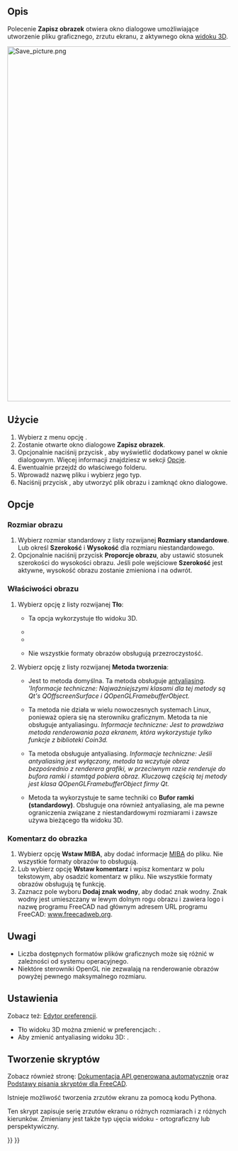 <languages/>

{{Docnav
|[[Std_ViewLoadImage/pl|Std: Otwórz widok obrazu]]
|[[Std_TextDocument/pl|Std: Dokument tekstowy]]
|[[Std_Tools_Menu/pl|Std: Menu Przybory]]
|IconL=Std_ViewLoadImage.svg
|IconR=Std_TextDocument.svg
|IconC=Freecad.svg
}}

{{GuiCommand/pl
|Name=Std ViewScreenShot
|Name/pl=Std: Zapisz zrzut ekranu
|MenuLocation=Przybory → Zapisz obrazek ...
|Workbenches=wszystkie
|SeeAlso=[[Std_Print/pl|Drukuj]], [[Std_PrintPdf/pl|Eksportuj do PDF]], [[Macro_Copy3DViewToClipboard/pl|Kopiuj widok 3D do schowka]], [[Macro_Screen_Wiki/pl|Ekran Wiki]], [[Macro_Snip/pl|Wycinek]]
}}

<span id="Description"></span>
==Opis==

Polecenie '''Zapisz obrazek''' otwiera okno dialogowe umożliwiające utworzenie pliku graficznego, zrzutu ekranu, z aktywnego okna [[3D_view/pl|widoku 3D]].

[[Image:Save_picture.png|800px]]
{{Caption|Okno dialogowe '''Zapisz obraz''' po naciśnięciu przycisku ''Rozszerz''.}}

<span id="Usage"></span>
==Użycie==

# Wybierz z menu opcję {{MenuCommand|Przybory → [[Image:Std_ViewScreenShot.svg|16px]] Zapisz obrazek...}}.
# Zostanie otwarte okno dialogowe '''Zapisz obrazek'''.
# Opcjonalnie naciśnij przycisk {{Button|Rozszerz}}, aby wyświetlić dodatkowy panel w oknie dialogowym. Więcej informacji znajdziesz w sekcji [[#Opcje|Opcje]].
# Ewentualnie przejdź do właściwego folderu.
# Wprowadź nazwę pliku i wybierz jego typ.
# Naciśnij przycisk {{Button|Zapisz}}, aby utworzyć plik obrazu i zamknąć okno dialogowe.

<span id="Options"></span>
==Opcje==

<span id="Image_dimensions"></span>
===Rozmiar obrazu===

# Wybierz rozmiar standardowy z listy rozwijanej '''Rozmiary standardowe'''. Lub określ '''Szerokość''' i '''Wysokość''' dla rozmiaru niestandardowego.
# Opcjonalnie naciśnij przycisk '''Proporcje obrazu''', aby ustawić stosunek szerokości do wysokości obrazu. Jeśli pole wejściowe '''Szerokość''' jest aktywne, wysokość obrazu zostanie zmieniona i na odwrót.

<span id="Image_properties"></span>
===Właściwości obrazu===

# Wybierz opcję z listy rozwijanej '''Tło''':
#* {{Value|Bieżące}} Ta opcja wykorzystuje tło widoku 3D.
#* {{Value|Białe}}
#* {{Value|Czarne}}
#* {{Value|Przezroczyste}} Nie wszystkie formaty obrazów obsługują przezroczystość.
# Wybierz opcję z listy rozwijanej '''Metoda tworzenia''':
#* {{Value|Pozaekranowy (Nowy)}} Jest to metoda domyślna. Ta metoda obsługuje [https://en.wikipedia.org/wiki/Multisample_anti-aliasing antyaliasing]. '''Informacje techniczne: Najważniejszymi klasami dla tej metody są Qt's QOffscreenSurface i QOpenGLFramebufferObject.''
#* {{Value|Pozaekranowy (Stary)}} Ta metoda nie działa w wielu nowoczesnych systemach Linux, ponieważ opiera się na sterowniku graficznym. Metoda ta nie obsługuje antyaliasingu. ''Informacje techniczne: Jest to prawdziwa metoda renderowania poza ekranem, która wykorzystuje tylko funkcje z biblioteki Coin3d.''
#* {{Value|Bufor ramki (standardowy)}} Ta metoda obsługuje antyaliasing. ''Informacje techniczne: Jeśli antyaliasing jest wyłączony, metoda ta wczytuje obraz bezpośrednio z renderera grafiki, w przeciwnym razie renderuje do bufora ramki i stamtąd pobiera obraz. Kluczową częścią tej metody jest klasa QOpenGLFramebufferObject firmy Qt.''
#* {{Value|Bufor ramki (jak jest)}} Metoda ta wykorzystuje te same techniki co '''Bufor ramki (standardowy)'''. Obsługuje ona również antyaliasing, ale ma pewne ograniczenia związane z niestandardowymi rozmiarami i zawsze używa bieżącego tła widoku 3D.

<span id="Image_comment"></span>
===Komentarz do obrazka===

# Wybierz opcję '''Wstaw MIBA''', aby dodać informacje [http://juergen-riegel.net/Miba/ MIBA] do pliku. Nie wszystkie formaty obrazów to obsługują.
# Lub wybierz opcję '''Wstaw komentarz''' i wpisz komentarz w polu tekstowym, aby osadzić komentarz w pliku. Nie wszystkie formaty obrazów obsługują tę funkcję.
# Zaznacz pole wyboru '''Dodaj znak wodny''', aby dodać znak wodny. Znak wodny jest umieszczany w lewym dolnym rogu obrazu i zawiera logo i nazwę programu FreeCAD nad głównym adresem URL programu FreeCAD: [https://www.freecadweb.org www.freecadweb.org].

<span id="Notes"></span>
==Uwagi==

* Liczba dostępnych formatów plików graficznych może się różnić w zależności od systemu operacyjnego.
* Niektóre sterowniki OpenGL nie zezwalają na renderowanie obrazów powyżej pewnego maksymalnego rozmiaru.

<span id="Preferences"></span>
==Ustawienia==

Zobacz też: [[Preferences_Editor/pl|Edytor preferencji]].

* Tło widoku 3D można zmienić w preferencjach: {{MenuCommand|Edycja → Preferencje ... → Wyświetlanie → Kolory → Kolor tła}}.
* Aby zmienić antyaliasing widoku 3D: {{MenuCommand|Edycja → Preferencje ... → Wyświetlanie → Widok 3D → Renderowanie → Wygładzanie}}.

<span id="Scripting"></span>
==Tworzenie skryptów==

Zobacz również stronę: [https://freecad.github.io/SourceDoc/ Dokumentacja API generowana automatycznie] oraz [[FreeCAD_Scripting_Basics/pl|Podstawy pisania skryptów dla FreeCAD]].

Istnieje możliwość tworzenia zrzutów ekranu za pomocą kodu Pythona.

{{Code|code=
Gui.ActiveDocument.ActiveView.saveImage("D:/temp/test.png", 1656, 783, "Current")
}}

Ten skrypt zapisuje serię zrzutów ekranu o różnych rozmiarach i z różnych kierunków. Zmieniany jest także typ ujęcia widoku - ortograficzny lub perspektywiczny.

{{Code|code=
import FreeCADGui as Gui
import Part

out_dir = "D:/temp/"
name = "Blade"
view = Gui.ActiveDocument.ActiveView

# Create images with different Views, Cameras and sizes
for p in ["PerspectiveCamera", "OrthographicCamera"]:
    Gui.SendMsgToActiveView(p)
    for f in ["ViewAxo", "ViewFront", "ViewTop"]:
        Gui.SendMsgToActiveView(f)
        for x, y in [[500, 500], [1000, 3000], [3000, 1000], [3000, 3000], [8000, 8000]]:
            view.saveImage(out_dir + name + "_" + p + "_" + f + "_" + str(x) + "_" + str(y) + ".jpg", x, y, "White")
            view.saveImage(out_dir + name + "_" + p + "_" + f + "_" + str(x) + "_" + str(y) + ".png", x, y, "Transparent")

# Close active document
App.closeDocument(App.ActiveDocument.Name)
}}


{{Docnav
|[[Std_ViewLoadImage/pl|Std: Otwórz widok obrazu]]
|[[Std_TextDocument/pl|Std: Dokument tekstowy]]
|[[Std_Tools_Menu/pl|Std: Menu Przybory]]
|IconL=Std_ViewLoadImage.svg
|IconR=Std_TextDocument.svg
|IconC=Freecad.svg
}}

{{Std_Base_navi{{#translation:}}}}
{{Userdocnavi{{#translation:}}}}